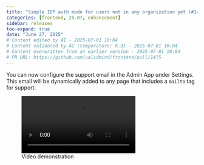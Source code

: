 ```yaml
---
title: "Simple IDP auth mode for users not in any organization yet (#1475)"
categories: [frontend, 25.07, enhancement]
sidebar: releases
toc-expand: true
date: "June 27, 2025"
# Content edited by AI - 2025-07-01 10:04
# Content validated by AI (temperature: 0.3) - 2025-07-01 10:04
# Content overwritten from an earlier version - 2025-07-01 10:04
# PR URL: https://github.com/validmind/frontend/pull/1475
---
```


You can now configure the support email in the Admin App under Settings. This email will be dynamically added to any page that includes a `mailto` tag for support.

![Video demonstration](/releases/frontend/25.07/3d19f355-4f79-4210-8613-f7f294005a8d.mov)
